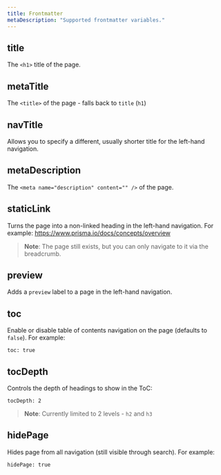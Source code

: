 ```yaml
---
title: Frontmatter
metaDescription: "Supported frontmatter variables."
---
```


<TopBlock>
</TopBlock>

## <inlinecode>title</inlinecode>

The `<h1>` title of the page.

## <inlinecode>metaTitle</inlinecode>

The `<title>` of the page - falls back to `title` (`h1`)

## <inlinecode>navTitle</inlinecode>

Allows you to specify a different, usually shorter title for the left-hand navigation.

## <inlinecode>metaDescription</inlinecode>

The `<meta name="description" content="" />` of the page.

## <inlinecode>staticLink</inlinecode>

Turns the page into a non-linked heading in the left-hand navigation. For example: https://www.prisma.io/docs/concepts/overview

> **Note**: The page still exists, but you can only navigate to it via the breadcrumb.

## <inlinecode>preview</inlinecode>

Adds a `preview` label to a page in the left-hand navigation.

## <inlinecode>toc</inlinecode>

Enable or disable table of contents navigation on the page (defaults to `false`). For example:

```
toc: true
```

## <inlinecode>tocDepth</inlinecode>

Controls the depth of headings to show in the ToC:

```
tocDepth: 2
```

> **Note**: Currently limited to 2 levels - `h2` and `h3`

## <inlinecode>hidePage</inlinecode>

Hides page from all navigation (still visible through search). For example:

```
hidePage: true
```

<!--

  langSwitcher?: string[]
  dbSwitcher?: string[]
  staticLink?: boolean
  duration?: string

  hidePage?: boolean
  tocDepth?: number
  codeStyle?: boolean -->
